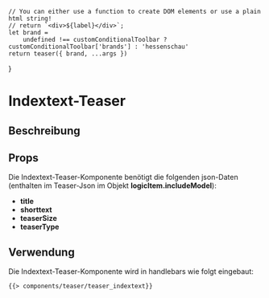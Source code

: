 
<Meta of={TeaserIndextextStories} />

    // You can either use a function to create DOM elements or use a plain html string!
    // return `<div>${label}</div>`;
    let brand =
        undefined !== customConditionalToolbar ? customConditionalToolbar['brands'] : 'hessenschau'
    return teaser({ brand, ...args })
}

# Indextext-Teaser

## Beschreibung

## Props

Die Indextext-Teaser-Komponente benötigt die folgenden json-Daten (enthalten im Teaser-Json im Objekt <b>logicItem.includeModel</b>):

<ul>
  <li>
    <b>title</b>
  </li>

  <li>
    <b>shorttext</b>
  </li>

  <li>
    <b>teaserSize</b>
  </li>

  <li>
    <b>teaserType</b>
  </li>
</ul>

## Verwendung

Die Indextext-Teaser-Komponente wird in handlebars wie folgt eingebaut:

```html
{{> components/teaser/teaser_indextext}}
```

<Canvas withToolbar>
  <Story of={TeaserIndextextStories.TextMitHintergrund100} />

  <Story of={TeaserIndextextStories.TextMitBox100} />

  <Story of={TeaserIndextextStories.HintergrundOrange100} />

  <Story of={TeaserIndextextStories.TextMitHintergrund50} />
</Canvas>

<ArgsTable story="Text mit Hintergrund 100" />

